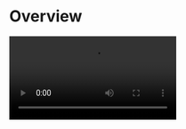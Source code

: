 
# Overview

<Video src="https://www.youtube.com/embed/mEg32GyIqgI"/>

### What is the Call Kit

<CallKit_Overview_BasicDescription/>



## When do you need the Call Kit

<CallKit_Whentouse/>

To finest-grained build a call app, you may try our [Video Call SDK](https://www.zegocloud.com/docs/video-call/overview?platform=android&language=java) to make full customization.

## Embedded features

<CallKit_Overview_EmbededFeatures/>

## Recommended resources


<CardGroup cols={2}>
  <Card title="To implement a basic call swiftly, follow the steps:">
	  <Button primary-color="NavyBlue" target="_self" href="./quick-start">QUICK START</Button>
  </Card>
  <Card title="To implement a call with call invitation, follow the steps:">
    <Button primary-color="NavyBlue" target="_self" href="./03-Quick%20start%20(with%20call%20invitation).mdx">QUICK START (with call invitation)</Button>
  </Card>
  <Card title="To configure prebuilt UI for a custom experience:">
	  <Button primary-color="NavyBlue" target="_self" href="./04-Calling config/01-Overview.mdx">Custom Prebuilt UI</Button>
  </Card>
  <Card title="To get the Sample Code:">
	  <Button primary-color="NavyBlue" target="_blank" href="https://github.com/ZEGOCLOUD/zego_uikit_prebuilt_call_example_android">SAMPLE CODE</Button>
  </Card>
</CardGroup>

## Platform Support

The Call Kit supports the following platforms:

- [Android](https://www.zegocloud.com/docs/uikit/callkit-android/overview)
- [iOS](https://www.zegocloud.com/docs/uikit/callkit-ios/overview)
- [Flutter](https://www.zegocloud.com/docs/uikit/callkit-flutter/overview)
- [React Native](https://www.zegocloud.com/docs/uikit/callkit-rn/overview)
- [Web](https://www.zegocloud.com/docs/uikit/callkit-web/overview)